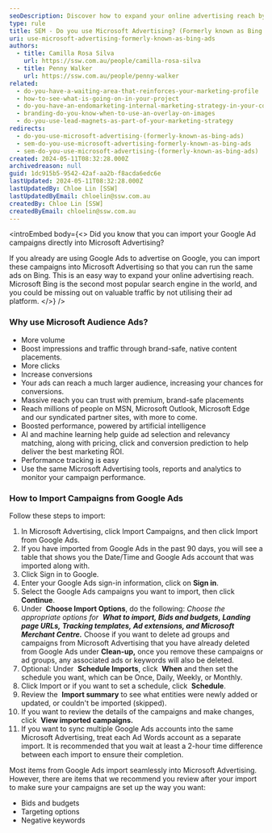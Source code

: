 ```yaml
---
seoDescription: Discover how to expand your online advertising reach by importing Google Ads campaigns into Microsoft Advertising for increased traffic and conversions.
type: rule
title: SEM - Do you use Microsoft Advertising? (Formerly known as Bing Ads)
uri: use-microsoft-advertising-formerly-known-as-bing-ads
authors:
  - title: Camilla Rosa Silva
    url: https://ssw.com.au/people/camilla-rosa-silva
  - title: Penny Walker
    url: https://ssw.com.au/people/penny-walker
related:
  - do-you-have-a-waiting-area-that-reinforces-your-marketing-profile
  - how-to-see-what-is-going-on-in-your-project
  - do-you-have-an-endomarketing-internal-marketing-strategy-in-your-company
  - branding-do-you-know-when-to-use-an-overlay-on-images
  - do-you-use-lead-magnets-as-part-of-your-marketing-strategy
redirects:
  - do-you-use-microsoft-advertising-(formerly-known-as-bing-ads)
  - sem-do-you-use-microsoft-advertising-formerly-known-as-bing-ads
  - sem-do-you-use-microsoft-advertising-(formerly-known-as-bing-ads)
created: 2024-05-11T08:32:28.000Z
archivedreason: null
guid: 1dc915b5-9542-42af-aa2b-f8acda6edc6e
lastUpdated: 2024-05-11T08:32:28.000Z
lastUpdatedBy: Chloe Lin [SSW]
lastUpdatedByEmail: chloelin@ssw.com.au
createdBy: Chloe Lin [SSW]
createdByEmail: chloelin@ssw.com.au
---
```

<introEmbed
  body={<>
Did you know that you can import your Google Ad campaigns directly into Microsoft Advertising?

If you already are using Google Ads to advertise on Google, you can import these campaigns into Microsoft Advertising so that you can run the same ads on Bing. This is an easy way to expand your online advertising reach. Microsoft Bing is the second most popular search engine in the world, and you could be missing out on valuable traffic by not utilising their ad platform.
  </>}
/>
### Why use Microsoft Audience Ads?

* More volume
* Boost impressions and traffic through brand-safe, native content placements.
* More clicks
* Increase conversions
* Your ads can reach a much larger audience, increasing your chances for conversions.
* Massive reach you can trust with premium, brand-safe placements
* Reach millions of people on MSN, Microsoft Outlook, Microsoft Edge and our syndicated partner sites, with more to come.
* Boosted performance, powered by artificial intelligence
* AI and machine learning help guide ad selection and relevancy matching, along with pricing, click and conversion prediction to help deliver the best marketing ROI.
* Performance tracking is easy
* Use the same Microsoft Advertising tools, reports and analytics to monitor your campaign performance.

### How to Import Campaigns from Google Ads

Follow these steps to import:

1. In Microsoft Advertising, click Import Campaigns, and then click Import from Google Ads.
2. If you have imported from Google Ads in the past 90 days, you will see a table that shows you the Date/Time and Google Ads account that was imported along with.
3. Click Sign in to Google.
4. Enter your Google Ads sign-in information, click on **Sign in**.
5. Select the Google Ads campaigns you want to import, then click  **Continue**.
6. Under  **Choose Import Options**, do the following:
            *Choose the appropriate options for  **What to import, Bids and budgets, Landing page URLs, Tracking templates, Ad extensions, and Microsoft Merchant Centre.***
            Choose if you want to delete ad groups and campaigns from Microsoft Advertising that you have already deleted from Google Ads under  **Clean-up,** once you remove these campaigns or ad groups, any associated ads or keywords will also be deleted.
7. Optional: Under  **Schedule Imports**, click  **When** and then set the schedule you want, which can be Once, Daily, Weekly, or Monthly.
8. Click Import or if you want to set a schedule, click  **Schedule**.
9. Review the  **Import summary** to see what entities were newly added or updated, or couldn't be imported (skipped).
10. If you want to review the details of the campaigns and make changes, click  **View imported campaigns.**
11. If you want to sync multiple Google Ads accounts into the same Microsoft Advertising, treat each Ad Words account as a separate import. It is recommended that you wait at least a 2-hour time difference between each import to ensure their completion.

Most items from Google Ads import seamlessly into Microsoft Advertising. However, there are items that we recommend you review after your import to make sure your campaigns are set up the way you want:

* Bids and budgets
* Targeting options
* Negative keywords
